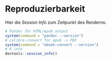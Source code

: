 # Reproduzierbarkeit

Hier die *Session Info* zum Zeitpunkt des Renderns:

```r
# Pandoc für HTML/epub output
system(command = "pandoc --version")
# calibre-convert for epub -> PDF
system(command = "ebook-convert --version")
# R info
devtools::session_info()
```
